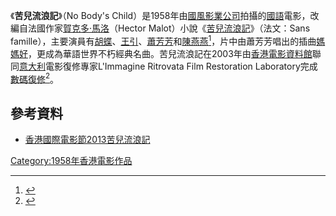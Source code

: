 {{Infobox film
| name           = 苦兒流浪記
| image          = 
| caption        =
| director       = [[卜萬蒼|卜萬蒼]]
| producer       = [[朱旭華|朱旭華]]
| screenplay     = [[吳鐵翼|吳鐵翼]]
| based_on       = {{Based on|[[苦兒流浪記|苦兒流浪記]]|[[賀克多·馬洛|賀克多·馬洛]]}}
| starring       = {{plainlist| 
* [[蕭芳芳|蕭芳芳]]
* [[王引|王引]]
* [[陳燕燕|陳燕燕]]
* [[胡蝶|胡蝶]]
}}
| music          =  
| cinematography =  
| editing        = 
| studio         = [[國風影片公司|國風影片公司]]
| distributor    = 
| released       = 1958年 {{flagicon|US}}舊金-{}-山國際電影節 <br />1960年 {{flagicon|BHKG}}香港公映
| runtime        =  
| country        =  
| language       =  國語
| budget         =
| gross          =
}}
《'''苦兒流浪記'''》（No Body's Child）是1958年由[[國風影業公司|國風影業公司]]拍攝的[[國語|國語]]電影，改編自法國作家[[賀克多·馬洛|賀克多·馬洛]]（Hector Malot）小說《[[苦兒流浪記|苦兒流浪記]]》（法文：Sans famille），主要演員有[[胡蝶|胡蝶]]、[[王引|王引]]、[[蕭芳芳|蕭芳芳]]和[[陳燕燕|陳燕燕]]<ref name="hongkongfilmarchive01">{{cite web
|url=http://www.lcsd.gov.hk/CE/CulturalService/HKFA/form/7-2-1.pdf
|title=香港電影一覽(1914-2010)192頁
|accessdate=2013-04-28
|publisher=香港電影資料館
|archive-date=2013-10-17
|archive-url=https://web.archive.org/web/20131017222443/http://www.lcsd.gov.hk/CE/CulturalService/HKFA/form/7-2-1.pdf
|dead-url=no
}}</ref>，片中由蕭芳芳唱出的插曲[[媽媽好|媽媽好]]，更成為華語世界不朽經典名曲。苦兒流浪記在2003年由[[香港電影資料館|香港電影資料館]]聯同[[意大利|意大利]]電影復修專家L'Immagine Ritrovata Film Restoration Laboratory完成[[數碼復修|數碼復修]]<ref name="hongkongfilmarchive02">
{{cite web
|url=http://www.lcsd.gov.hk/CE/CulturalService/HKFA/newsletters/63/63_news_c.pdf
|title=通訊63 02.2013
|accessdate=2013-04-28
|publisher=香港電影資料館
}}
</ref>。

== 參考資料 ==
{{reflist}}
*[http://37.hkiff.org.hk/chi/film/title/37115-nobodys-child.html 香港國際電影節2013苦兒流浪記] {{Wayback|url=http://37.hkiff.org.hk/chi/film/title/37115-nobodys-child.html |date=20160305010652 }}

[[Category:1958年香港電影作品|Category:1958年香港電影作品]]